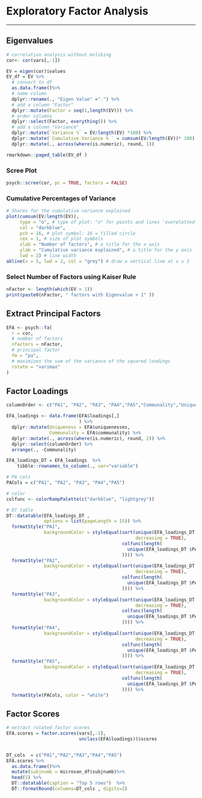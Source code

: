 # Exploratory Factor Analysis 
***
## Eigenvalues
```r
# correlation analysis without mvliking
cor<- cor(vars[,-1])

EV = eigen(cor)$values
EV_df = EV %>%
  # convert to df
  as.data.frame()%>%
  # name column 
  dplyr::rename(., "Eigen Value" =".") %>%
  # add a column "Factor"
  dplyr::mutate(Factor = seq(1,length(EV))) %>%
  # order columns
  dplyr::select(Factor, everything()) %>%
  # add a column "Variance"
  dplyr::mutate(`Variance %` = EV/length(EV) *100) %>%
  dplyr::mutate(`Cumulative Variance % ` = cumsum(EV/length(EV))* 100) %>%
  dplyr::mutate(., across(where(is.numeric), round, 1))

rmarkdown::paged_table(EV_df )
```

### Scree Plot
```r
psych::scree(cor, pc = TRUE, factors = FALSE)
```

### Cumulative Percentages of Variance 
```r
# Shares for the cumulative variance explained
plot(cumsum(EV/length(EV)), 
     type = "o", # type of plot: "o" for points and lines 'overplotted'
     col = "darkblue",
     pch = 16, # plot symbol: 16 = filled circle
     cex = 1, # size of plot symbols
     xlab = "Number of factors", # a title for the x axis
     ylab = "Cumulative variance explained", # a title for the y axis
     lwd = 2) # line width
abline(v = 5, lwd = 2, col = "grey") # draw a vertical line at v = 3
```

### Select Number of Factors using Kaiser Rule 
```r
nFactor <- length(which(EV > 1)) 
print(paste0(nFactor, " factors with Eigenvalue > 1" ))
```

## Extract Principal Factors
```r
EFA <- psych::fa(
  r = cor,
  # number of factors
  nfactors = nFactor,
  # principal factor
  fm = "pa",
  # maximizes the sum of the variance of the squared loadings
  rotate = "varimax"
)
```

##  Factor Loadings
```r

columnOrder <- c("PA1", "PA2", "PA3", "PA4","PA5","Communality","Uniqueness")

EFA_loadings <- data.frame(EFA$loadings[,]
                           ) %>%
  dplyr::mutate(Uniqueness = EFA$uniquenesses,
                Communality = EFA$communality) %>%
  dplyr::mutate(., across(where(is.numeric), round, 2)) %>%
  dplyr::select(columnOrder) %>%
  arrange(., -Communality) 

```


```r
EFA_loadings_DT = EFA_loadings  %>%
    tibble::rownames_to_column(., var="variable")

# PA cols
PACols = c("PA1", "PA2", "PA3", "PA4","PA5")

# color
colfunc <- colorRampPalette(c("darkblue", "lightgrey"))

# DT table 
DT::datatable(EFA_loadings_DT , 
              options = list(pageLength = 15)) %>%
  formatStyle("PA1",
              backgroundColor = styleEqual(sort(unique(EFA_loadings_DT $PA1),
                                                decreasing = TRUE),
                                           colfunc(length(
                                             unique(EFA_loadings_DT $PA1)
                                           )))) %>%
  formatStyle("PA2",
              backgroundColor = styleEqual(sort(unique(EFA_loadings_DT $PA2),
                                                decreasing = TRUE),
                                           colfunc(length(
                                             unique(EFA_loadings_DT $PA2)
                                           )))) %>%
  formatStyle("PA3",
              backgroundColor = styleEqual(sort(unique(EFA_loadings_DT $PA3),
                                                decreasing = TRUE),
                                           colfunc(length(
                                             unique(EFA_loadings_DT $PA3)
                                           )))) %>%
  formatStyle("PA4",
              backgroundColor = styleEqual(sort(unique(EFA_loadings_DT $PA4),
                                                decreasing = TRUE),
                                           colfunc(length(
                                             unique(EFA_loadings_DT $PA4)
                                           )))) %>%
  formatStyle("PA5",
              backgroundColor = styleEqual(sort(unique(EFA_loadings_DT $PA5),
                                                decreasing = TRUE),
                                           colfunc(length(
                                             unique(EFA_loadings_DT $PA5)
                                           )))) %>%
  formatStyle(PACols, color = "white")
```
## Factor Scores
```r
# extract rotated factor scores 
EFA.scores = factor.scores(vars[,-1], 
                           unclass(EFA$loadings))$scores 


DT_cols  = c("PA1","PA2","PA3","PA4","PA5")
EFA.scores %>%
  as.data.frame()%>%
  mutate(subjnumb = microvan_df$subjnumb)%>%
  head(5) %>%
  DT::datatable(caption = "Top 5 rows")  %>%
  DT::formatRound(columns=DT_cols , digits=2)


```


